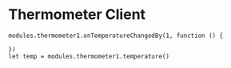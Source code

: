 # Thermometer Client

```blocks
modules.thermometer1.onTemperatureChangedBy(1, function () {
	
})
let temp = modules.thermometer1.temperature()
```
